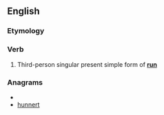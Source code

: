 ==English==

===Etymology===
{{suffix|run|eth}}

===Verb===
{{en-verb form}}

# {{archaic}} Third-person singular present simple form of '''[[run]]'''

===Anagrams===
* {{alphagram|ehnnrtu}}
* [[hunnert#English|hunnert]]